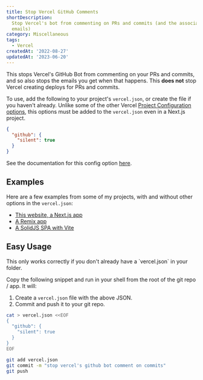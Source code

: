 ```yaml
---
title: Stop Vercel GitHub Comments
shortDescription:
  Stop Vercel's bot from commenting on PRs and commits (and the associated
  emails)
category: Miscellaneous
tags:
  - Vercel
createdAt: '2022-08-27'
updatedAt: '2023-06-20'
---
```


This stops Vercel's GitHub Bot from commenting on your PRs and commits, and so
also stops the emails you get when that happens. This **does not** stop Vercel
creating deploys for PRs and commits.

To use, add the following to your project's `vercel.json`, or create the file if
you haven't already. Unlike some of the other Vercel
[Project Configuration options](https://vercel.com/docs/project-configuration),
this options must be added to the `vercel.json` even in a Next.js project.

```json title="vercel.json" {1-3}
{
  "github": {
    "silent": true
  }
}
```

See the documentation for this config option
[here](https://vercel.com/docs/project-configuration#git-configuration/github-silent).

## Examples

Here are a few examples from some of my projects, with and without other options
in the `vercel.json`:

- [This website, a Next.js app](https://github.com/soorria/soorria.com/blob/main/vercel.json)
- [A Remix app](https://github.com/soorria/utils/blob/main/vercel.json)
- [A SolidJS SPA with Vite](https://github.com/soorria/pokelife/blob/master/vercel.json)

## Easy Usage

<Note variant="warning">
  This only works correctly if you don't already have a `vercel.json` in your
  folder.
</Note>

Copy the following snippet and run in your shell from the root of the git repo /
app. It will:

1. Create a `vercel.json` file with the above JSON.
2. Commit and push it to your git repo.

```bash
cat > vercel.json <<EOF
{
  "github": {
    "silent": true
  }
}
EOF

git add vercel.json
git commit -m "stop vercel's github bot comment on commits"
git push
```
